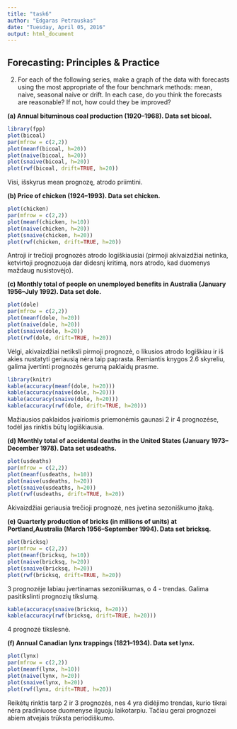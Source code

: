```yaml
---
title: "task6"
author: "Edgaras Petrauskas"
date: "Tuesday, April 05, 2016"
output: html_document
---
```


## Forecasting: Principles & Practice

2. For each of the following series, make a graph of the data with forecasts
using the most appropriate of the four benchmark methods:
mean, naive, seasonal naive or drift. In each case, do you think the forecasts are reasonable? If not, how could they be improved?

**(a) Annual bituminous coal production (1920–1968). Data set bicoal.**
```r
library(fpp)
plot(bicoal)
par(mfrow = c(2,2))
plot(meanf(bicoal, h=20))
plot(naive(bicoal, h=20))
plot(snaive(bicoal, h=20))
plot(rwf(bicoal, drift=TRUE, h=20))
```

Visi, išskyrus mean prognozę, atrodo priimtini.

**(b) Price of chicken (1924–1993). Data set chicken.**

```r
plot(chicken)
par(mfrow = c(2,2))
plot(meanf(chicken, h=10))
plot(naive(chicken, h=20))
plot(snaive(chicken, h=20))
plot(rwf(chicken, drift=TRUE, h=20))
```

Antroji ir trečioji prognozės atrodo logiškiausiai (pirmoji akivaizdžiai netinka, ketvirtoji prognozuoja dar didesnį kritimą, nors atrodo, kad duomenys maždaug nusistovėjo).

**(c) Monthly total of people on unemployed benefits in Australia (January 1956–July 1992). Data set dole.**

```r
plot(dole)
par(mfrow = c(2,2))
plot(meanf(dole, h=20))
plot(naive(dole, h=20))
plot(snaive(dole, h=20))
plot(rwf(dole, drift=TRUE, h=20))
```

Vėlgi, akivaizdžiai netiksli pirmoji prognozė, o likusios atrodo logiškiau ir iš akies nustatyti geriausią nėra taip paprasta. Remiantis knygos 2.6 skyreliu, galima įvertinti prognozės gerumą paklaidų prasme. 

```r
library(knitr)
kable(accuracy(meanf(dole, h=20)))
kable(accuracy(naive(dole, h=20)))
kable(accuracy(snaive(dole, h=20)))
kable(accuracy(rwf(dole, drift=TRUE, h=20)))
```

Mažiausios paklaidos įvairiomis priemonėmis gaunasi 2 ir 4 prognozėse, todėl jas rinktis būtų logiškiausia.

**(d) Monthly total of accidental deaths in the United States (January 1973–December 1978). Data set usdeaths.**

```r
plot(usdeaths)
par(mfrow = c(2,2))
plot(meanf(usdeaths, h=10))
plot(naive(usdeaths, h=20))
plot(snaive(usdeaths, h=20))
plot(rwf(usdeaths, drift=TRUE, h=20))
```

Akivaizdžiai geriausia trečioji prognozė, nes įvetina sezoniškumo įtaką.

**(e) Quarterly production of bricks (in millions of units) at Portland,Australia (March 1956–September 1994). Data set bricksq.**

```r
plot(bricksq)
par(mfrow = c(2,2))
plot(meanf(bricksq, h=10))
plot(naive(bricksq, h=20))
plot(snaive(bricksq, h=20))
plot(rwf(bricksq, drift=TRUE, h=20))
```

3 prognozėje labiau įvertinamas sezoniškumas, o 4 - trendas. Galima pasitikslinti prognozių tikslumą.

```r
kable(accuracy(snaive(bricksq, h=20)))
kable(accuracy(rwf(bricksq, drift=TRUE, h=20)))
```

4 prognozė tikslesnė.

**(f) Annual Canadian lynx trappings (1821–1934). Data set lynx.**

```r
plot(lynx)
par(mfrow = c(2,2))
plot(meanf(lynx, h=10))
plot(naive(lynx, h=20))
plot(snaive(lynx, h=20))
plot(rwf(lynx, drift=TRUE, h=20))
```

Reikėtų rinktis tarp 2 ir 3 prognozės, nes 4 yra didėjimo trendas, kurio tikrai nėra pradiniuose duomenyse ilguoju laikotarpiu. Tačiau gerai prognozei abiem atvejais trūksta periodiškumo.
